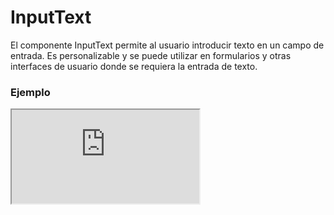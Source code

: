 # InputText

El componente InputText permite al usuario introducir texto en un campo de entrada. Es personalizable y se puede utilizar en formularios y otras interfaces de usuario donde se requiera la entrada de texto.


### Ejemplo

<Iframe
  minHeightIframe="30dvh"
  src="https://fenextjs-component-storybook.vercel.app/iframe.html?args=&id=input-inputtext--index&viewMode=story"
/>

### Importacion

Para importar el componente InputText, se puede hacer desde fenextjs

```tsx copy
import { InputText } from "fenextjs";
```

### Parametros

| Parametro           | Tipo                                                                                             | Requerido | Default                 | Descripcion                                                                  |
| ------------------- | ------------------------------------------------------------------------------------------------ | --------- | ----------------------- | ---------------------------------------------------------------------------- |
| id                  | any                                                                                              | no        | ''                      | ID del campo de entrada.                                                     |
| name                | any                                                                                              | no        | ''                      | Nombre del campo de entrada.                                                 |
| datalist            | any                                                                                              | no        | undefined               | Nombre del datalist para el campo de entrada.                                |
| validator           | FenextjsValidatorClass                                                                           | no        | undefined               | Clase de validador de Fenextjs para la validación de la entrada.             |
| label               | any                                                                                              | no        | ''                      | Texto de etiqueta que se muestra para el campo de entrada.                   |
| placeholder         | string                                                                                           | no        | ''                      | Texto que se muestra en el campo de entrada cuando está vacío.               |
| placeholderFocus    | string                                                                                           | no        | undefined               | Texto de marcador de posición que se muestra cuando el campo tiene foco.     |
| defaultValue        | string \| undefined \| null                                                                      | no        | undefined               | Valor predeterminado para establecer en el campo de entrada.                 |
| value               | string \| undefined \| null                                                                      | no        | undefined               | Valor a establecer en el campo de entrada.                                   |
| type                | 'text' \| 'search' \| 'tel' \| 'url' \| 'password' \| 'number' \| 'textarea'                     | no        | 'text'                  | Tipo de entrada del campo (texto, número, contraseña, etc.).                 |
| onChange            | function                                                                                         | no        | () =\> \{\}             | Función que se llama cuando cambia el valor de entrada.                      |
| onBlur              | function                                                                                         | no        | () =\> \{\}             | Función que se llama cuando el campo pierde el foco.                         |
| onEnter             | function                                                                                         | no        | () =\> \{\}             | Función que se llama cuando se presiona la tecla Enter.                      |
| onChangeValidate    | function                                                                                         | no        | async (e: string) =\> e | Función para la validación personalizada de la entrada.                      |
| props               | any                                                                                              | no        | undefined               | Propiedades adicionales para pasar al componente de entrada.                 |
| icon                | any                                                                                              | no        | \<\>\</\>               | Icono que se muestra dentro del campo de entrada.                            |
| iconPos             | 'left' \| 'right'                                                                                | no        | 'right'                 | Posición del icono dentro del campo de entrada.                              |
| extraInContentInput | any                                                                                              | no        | \<\>\</\>               | Contenido adicional para mostrar dentro del contenedor del campo de entrada. |
| extraInLabel        | any                                                                                              | no        | \<\>\</\>               | Contenido adicional para mostrar dentro de la etiqueta del campo.            |
| disabled            | boolean                                                                                          | no        | false                   | Indica si el campo de entrada está deshabilitado.                            |
| showIcon            | boolean                                                                                          | no        | true                    | Indica si se debe mostrar el icono en el campo de entrada.                   |
| className           | string                                                                                           | no        | ''                      | Clase CSS para el componente de entrada.                                     |
| error               | ErrorFenextjs                                                                                    | no        | undefined               | Texto de error del campo de entrada.                                         |
| errorWithIsChange   | boolean                                                                                          | no        | true                    | Mostrar error si ha cambiado.                                                |
| optional            | boolean                                                                                          | no        | false                   | Indica si el campo es opcional.                                              |
| optionalText        | string                                                                                           | no        | '(optional)'            | Texto opcional para el campo de entrada.                                     |
| required            | boolean                                                                                          | no        | false                   | Indica si el campo es obligatorio.                                           |
| requiredText        | string                                                                                           | no        | '\*'                    | Texto para indicar que el campo es obligatorio.                              |
| loader              | boolean                                                                                          | no        | false                   | Indica si debe mostrarse un cargador.                                        |
| isChange            | boolean \| undefined                                                                             | no        | undefined               | Indica si el valor ha cambiado.                                              |
| useLoader           | boolean                                                                                          | no        | true                    | Indica si se debe usar el cargador.                                          |
| inputMode           | 'none' \| 'text' \| 'tel' \| 'url' \| 'email' \| 'numeric' \| 'decimal' \| 'search' \| undefined | no        | undefined               | Modo de entrada del campo.                                                   |
| autoComplete        | boolean                                                                                          | no        | false                   | Indica si se debe habilitar la autocompletación.                             |
| onKeyDown           | function                                                                                         | no        | undefined               | Función para manejar eventos de tecla presionada.                            |
| onWheel             | function                                                                                         | no        | undefined               | Función para manejar eventos de rueda del mouse.                             |
| maxLength           | number                                                                                           | no        | undefined               | Longitud máxima para el campo de entrada.                                    |
| regExp              | RegExp                                                                                           | no        | undefined               | Expresión regular para validar la entrada.                                   |
| regExpReplace       | string                                                                                           | no        | ''                      | Cadena de reemplazo para la expresión regular.                               |
| parseText           | (data: string) =\> string                                                                        | no        | undefined               | Función para analizar el texto de entrada.                                   |
| onChangeEvent       | (e: InputTextChangeEvent) =\> void                                                               | no        | undefined               | Función para manejar el evento de cambio del campo de entrada.               |

### Storybook

Para ver el storybook del componente lo puede hacer con este [link](https://fenextjs-component-storybook.vercel.app/?path=/story/input-inputtext--index)

### Usos

- Básico

```tsx copy
<InputText />
```

- InputText con valor predeterminado

```tsx copy
<InputText defaultValue="Texto de ejemplo" />
```

- InputText con placeholder

```tsx copy
<InputText placeholder="Escribe algo..." />
```

- InputText deshabilitado

```tsx copy
<InputText disabled={true} />
```

- InputText en estado de error

```tsx copy
<InputText
  error={
    new ErrorFenextjs({ code: ErrorCode.ERROR, message: "Campo requerido" })
  }
/>
```

- InputText con autocompletado

```tsx copy
<InputText autoComplete={true} />
```

- InputText con expresión regular

```tsx copy
<InputText regExp={/^[a-zA-Z]*$/} regExpReplace="*" />
```

- InputText con evento onKeyDown

```tsx copy
<InputText onKeyDown={(e) => console.log(e.key)} />
```

- InputText con cargador

```tsx copy
<InputText loader={true} />
```
